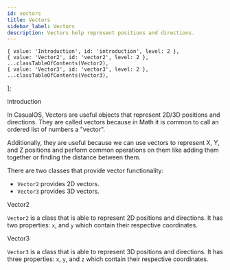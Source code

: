 ```yaml
---
id: vectors
title: Vectors
sidebar_label: Vectors
description: Vectors help represent positions and directions.
---
```



    { value: 'Introduction', id: 'introduction', level: 2 }, 
    { value: 'Vector2', id: 'vector2', level: 2 }, 
    ...classTableOfContents(Vector2), 
    { value: 'Vector3', id: 'vector3', level: 2 },
    ...classTableOfContents(Vector3),
];

<Heading as='h2' id='introduction'>Introduction</Heading>

In CasualOS, Vectors are useful objects that represent 2D/3D positions and directions.
They are called vectors because in Math it is common to call an ordered list of numbers a "vector".

Additionally, they are useful because we can use vectors to represent X, Y, and Z positions and perform common operations on them like adding them together or finding the distance between them.

There are two classes that provide vector functionality:

-   `Vector2` provides 2D vectors.
-   `Vector3` provides 3D vectors.


<Heading as='h2' id='vector2'>Vector2</Heading>

`Vector2` is a class that is able to represent 2D positions and directions.
It has two properties: `x`, and `y` which contain their respective coordinates.

<ClassMembers reflection={Vector2} />

<Heading as='h2' id='vector3'>Vector3</Heading>

`Vector3` is a class that is able to represent 3D positions and directions.
It has three properties: `x`, `y`, and `z` which contain their respective coordinates.
 
<ClassMembers reflection={Vector3} />
